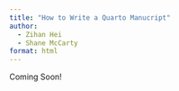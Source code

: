 ```yaml
---
title: "How to Write a Quarto Manucript"
author:
  - Zihan Hei
  - Shane McCarty
format: html
---
```


Coming Soon!